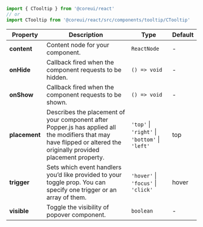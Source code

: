 
```jsx
import { CTooltip } from '@coreui/react'
// or
import CTooltip from '@coreui/react/src/components/tooltip/CTooltip'
```

| Property | Description | Type | Default |
| --- | --- | --- | --- |
| **content** | Content node for your component. | `ReactNode` | - |
| **onHide** | Callback fired when the component requests to be hidden. | `() => void` | - |
| **onShow** | Callback fired when the component requests to be shown. | `() => void` | - |
| **placement** | Describes the placement of your component after Popper.js has applied all the modifiers that may have flipped or altered the originally provided placement property. | `'top'` \| `'right'` \| `'bottom'` \| `'left'` | top |
| **trigger** | Sets which event handlers you’d like provided to your toggle prop. You can specify one trigger or an array of them. | `'hover'` \| `'focus'` \| `'click'` | hover |
| **visible** | Toggle the visibility of popover component. | `boolean` | - |
